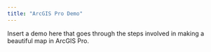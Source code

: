 ```yaml
---
title: "ArcGIS Pro Demo"
---
```


Insert a demo here that goes through the steps involved in making a beautiful map in ArcGIS Pro. 